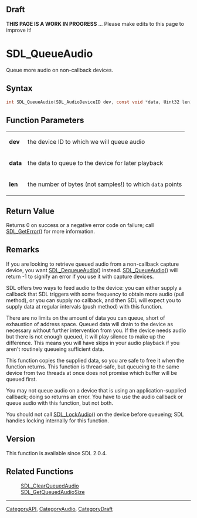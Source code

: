 
== Draft ==


'''THIS PAGE IS A WORK IN PROGRESS''' ... Please make edits to this page to improve it!


<!-- #*^*^*^*^*See https://wiki.libsdl.org/SGFunctions for details on editing this page*^*^*^*^* -->


= SDL_QueueAudio =

Queue more audio on non-callback devices.

== Syntax ==

<syntaxhighlight lang='c'>
int SDL_QueueAudio(SDL_AudioDeviceID dev, const void *data, Uint32 len);
</syntaxhighlight>

== Function Parameters ==

{|
|'''dev'''
|the device ID to which we will queue audio
|-
|'''data'''
|the data to queue to the device for later playback
|-
|'''len'''
|the number of bytes (not samples!) to which <code>data</code> points
|}

== Return Value ==

Returns 0 on success or a negative error code on failure; call
[[SDL_GetError]]() for more information.



== Remarks ==

If you are looking to retrieve queued audio from a non-callback capture
device, you want [[SDL_DequeueAudio]]() instead. [[SDL_QueueAudio]]() will
return -1 to signify an error if you use it with capture devices.

SDL offers two ways to feed audio to the device: you can either supply a
callback that SDL triggers with some frequency to obtain more audio (pull
method), or you can supply no callback, and then SDL will expect you to
supply data at regular intervals (push method) with this function.

There are no limits on the amount of data you can queue, short of
exhaustion of address space. Queued data will drain to the device as
necessary without further intervention from you. If the device needs audio
but there is not enough queued, it will play silence to make up the
difference. This means you will have skips in your audio playback if you
aren't routinely queueing sufficient data.

This function copies the supplied data, so you are safe to free it when the
function returns. This function is thread-safe, but queueing to the same
device from two threads at once does not promise which buffer will be
queued first.

You may not queue audio on a device that is using an application-supplied
callback; doing so returns an error. You have to use the audio callback or
queue audio with this function, but not both.

You should not call [[SDL_LockAudio]]() on the device before queueing; SDL
handles locking internally for this function.

== Version ==

This function is available since SDL 2.0.4.



== Related Functions ==

:[[SDL_ClearQueuedAudio]]
:[[SDL_GetQueuedAudioSize]]

----
[[CategoryAPI]], [[CategoryAudio]], [[CategoryDraft]]
<!-- #See the Style Guide for instructions on editing the footer. -->


